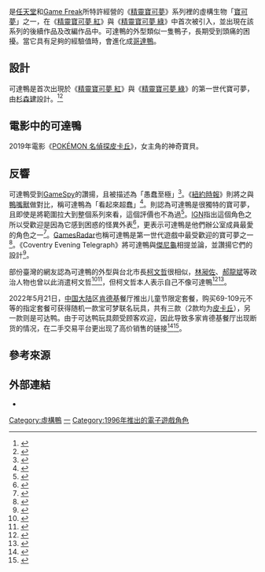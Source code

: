 {{NoteTA
| G1 = Pokemon
}}
{{Pokemon Infobox
| image =
| name = 可達鴨
| number = 54
| prev = [[貓老大|貓老大]]
| next = [[哥達鴨|哥達鴨]]
| japanese =コダック
| english = Psyduck
| othername = 傻-{}-鴨
| generation = 第一世代
| evolvesfrom = 
| evolvesto = [[哥達鴨|哥達鴨]]
| stage= 基本 <!-- 進化等級 -->
<!-- 
進化等級分為基本，一級進化，二級進化及幼生期四種
 -->
| species = 鴨寶可夢
| type = 水
| height = 0.8
| weight = 19.6
| color = 黃色
| ability = 濕氣或無關天氣
| move = 水槍、念力
| shinycolor = 
| johtonumber = 138
| johtoprev = [[貓老大|貓老大]]
| johtonext = [[哥達鴨|哥達鴨]]
| hoennnumber = 158
| hoennprev = [[雷丘|雷丘]]
| hoennnext = [[哥達鴨|哥達鴨]]
| sinnohnumber = 43
| sinnohprev = [[怪力|怪力]]
| sinnohnext = [[哥達鴨|哥達鴨]]
}}

{{vgname2|可達鴨|ja=コダック|en=Psyduck|2=香港舊譯'''傻-{}-鴨'''}}是[[任天堂|任天堂]]和[[Game_Freak|Game Freak]]所特許經營的《[[精靈寶可夢系列|精靈寶可夢]]》系列裡的虛構生物「[[寶可夢列表|寶可夢]]」之一，在《[[精靈寶可夢_紅·綠|精靈寶可夢 紅]]》與《[[精靈寶可夢_紅·綠|精靈寶可夢 綠]]》中首次被引入，並出現在該系列的後續作品及改編作品中。可達鴨的外型類似一隻鴨子，長期受到頭痛的困擾。當它具有足夠的經驗值時，會進化成[[哥達鴨|哥達鴨]]。

==設計==
可達鴨是首次出現於《[[精靈寶可夢_紅·綠|精靈寶可夢 紅]]》與《[[精靈寶可夢_紅·綠|精靈寶可夢 綠]]》的第一世代寶可夢，由[[杉森建|杉森建]]設計。<ref>{{cite web |url=https://www.nintendo.co.jp/ds/interview/irbj/vol1/index2.html |title=2. 一新されたポケモンの世界 |page=2 |work=Nintendo.com |publisher=[[任天堂|任天堂]] |accessdate=2010-09-10 |author=Staff |language=ja |archive-date=2010-09-13 |archive-url=https://web.archive.org/web/20100913024041/http://www.nintendo.co.jp/ds/interview/irbj/vol1/index2.html |dead-url=no }}</ref><ref>{{cite web |url=http://www.computerandvideogames.com/article.php?id=91965 |title=Game Freak on Pokémon! |author=Stuart Bishop |publisher=CVG |date=2003-05-30 |accessdate=2008-02-07 |archiveurl=https://www.webcitation.org/5VSJaR6xT?url=http://www.computerandvideogames.com/article.php?id=91965 |archivedate=2008-02-08 |deadurl=yes }}</ref>

==電影中的可達鴨==
2019年電影《[[POKÉMON_名偵探皮卡丘|POKÉMON 名偵探皮卡丘]]》，女主角的神奇寶貝。

==反響==
可達鴨受到[[GameSpy|GameSpy]]的讚揚，且被描述為「愚蠢至極」<ref>{{cite journal |url=http://www.gamespy.com/articles/508/508764p1.html |publisher=[[GameSpy|GameSpy]] |accessdate=2009-10-03 |title=Hall of Fame: Pokémon |author=Leeper, Justin |date=2004-04-24 |archive-date=2013-04-20 |archive-url=https://www.webcitation.org/6G1dUShIJ?url=http://www.gamespy.com/articles/508/508764p1.html |dead-url=no }}</ref>。《[[紐約時報|紐約時報]]》則將之與[[鴨嘴獸|鴨嘴獸]]做對比，稱可達鴨為「看起來超蠢」<ref>{{cite book |title=The New York Times Film Reviews 1999-2000 |author=New York Times Theater Reviews |page=178 |publisher=Taylor & Francis |year=2001 |isbn=0-415-93696-9}}</ref>。{{tsl|en|GameDaily||GameDaily}}則認為可達鴨是很獨特的寶可夢，且即使是將範圍拉大到整個系列來看，這個評價也不為過<ref>{{cite web |url=http://www.gamedaily.com/articles/galleries/retro-rewind-then-and-now--pokemon/?page=16 |archiveurl=https://web.archive.org/web/20090413015150/http://www.gamedaily.com/articles/galleries/retro-rewind-then-and-now--pokemon/?page=16 |archivedate=2009-04-13 |title=Retro Rewind: Then and Now - Pokémon |accessdate=2009-06-09 |publisher=[[美国在线|美国在线]] |work={{tsl|en|GameDaily||GameDaily}} |author=Workman, Robert |dead-url=no }}</ref>。[[IGN|IGN]]指出這個角色之所以受歡迎是因為它感到困惑的怪異外表<ref>{{cite web |url=http://stars.ign.com/objects/143/14350017_biography.html |title=Psyduck Biography |publisher=[[IGN|IGN]] |work=[[IGN|IGN]] |accessdate=2009-09-28 |deadurl=yes |archiveurl=https://archive.today/20120723060104/http://stars.ign.com/objects/143/14350017_biography.html |archivedate=2012-07-23 }}</ref>，更表示可達鴨是他們辦公室成員最愛的角色之一<ref>{{cite web |archiveurl=https://web.archive.org/web/20010331212321/http://pocket.ign.com/news/12065.html |title=Pokémon of the Day: Psyduck |author=Staff |publisher=[[IGN|IGN]] |work=[[IGN|IGN]] |url=http://pocket.ign.com/news/12065.html |accessdate=2009-10-05 |archivedate=2001-03-31 |date=1999-11-11 |deadurl=yes }}</ref>。[[GamesRadar|GamesRadar]]也稱可達鴨是第一世代遊戲中最受歡迎的寶可夢之一 <ref>{{cite web |url=http://www.gamesradar.com/ds/f/the-complete-pokemon-rby-pokedex-part-5/a-20070820141819445080/g-2006100415372930075/p-10 |page=10 |title=The complete Pokemon RBY pokedex, part 5 |publisher=[[Future_plc|Future plc]] |work=[[GamesRadar|GamesRadar]] |accessdate=2009-10-01 |author=Elston, Brett |archive-date=2013-04-20 |archive-url=https://www.webcitation.org/6G1dVsVhb?url=http://www.gamesradar.com/the-complete-pokemon-rby-pokedex-part-5/ |dead-url=no }}</ref>。《Coventry Evening Telegraph》將可達鴨與[[傑尼龜|傑尼龜]]相提並論，並讚揚它們的設計<ref>{{cite news |first=Frings |last=Tim |title=CINEMA: PEAK emon! |newspaper={{tsl|en|Coventry Evening Telegraph||Coventry Evening Telegraph}} |date =December 22, 2000}}</ref>。

部份臺灣的網友認為可達鴨的外型與台北市長[[柯文哲|柯文哲]]很相似，[[林昶佐|林昶佐]]、[[郝龍斌|郝龍斌]]等政治人物也曾以此消遣柯文哲<ref>{{cite news |language = 中文 |author = 徐政璿 |coauthors =  |url = http://www.ettoday.net/news/20160910/772822.htm |title = 用餐巧遇柯文哲！　林昶佐：怎麼是可達鴨啊？ |publisher = 東森新聞雲 |pages =  |date = 2016-09-10 |accessdate = 2016-12-27 |archive-date = 2016-12-27 |archive-url = https://web.archive.org/web/20161227200828/http://www.ettoday.net/news/20160910/772822.htm |dead-url = no }}</ref><ref>{{cite news |language = 中文 |author = 程平 |coauthors =  |url = http://udn.com/news/story/10014/1948095 |title = 郝酸柯：500天孵1隻CP157可達鴨 |publisher = 聯合新聞網 |pages =  |date = 2016-09-08 |accessdate = 2016-12-27 |archive-date = 2016-12-27 |archive-url = https://web.archive.org/web/20161227204135/http://udn.com/news/story/10014/1948095 |dead-url = no }}</ref>，但柯文哲本人表示自己不像可達鴨<ref>{{cite news |language = 中文 |author =  |coauthors =  |url = http://news.ltn.com.tw/news/politics/breakingnews/1766434 |title = 被說像「可達鴨」 柯文哲大笑：哪裡像？ |publisher = 自由時報 |pages =  |date = 2016-07-18 |accessdate = 2016-12-27 |archive-date = 2016-12-27 |archive-url = https://web.archive.org/web/20161227200214/http://news.ltn.com.tw/news/politics/breakingnews/1766434 |dead-url = no }}</ref><ref>{{cite news |language = 中文 |author = 顧荃 |coauthors =  |url = http://www.cna.com.tw/news/firstnews/201607180111-1.aspx |title = Pokemon GO太夯 柯文哲:可達鴨哪裡像我 |publisher = 中央社 |pages =  |date = 2016-07-18 |accessdate = 2016-12-27 |archive-date = 2016-12-27 |archive-url = https://web.archive.org/web/20161227201526/http://www.cna.com.tw/news/firstnews/201607180111-1.aspx |dead-url = no }}</ref>。

2022年5月21日，[[中国大陆|中国大陆]]区[[肯德基|肯德基]]餐厅推出儿童节限定套餐，购买69-109元不等的指定套餐可获得随机一款宝可梦联名玩具，共有三款（2款均为[[皮卡丘|皮卡丘]]），另一款则是可达鸭。由于可达鸭玩具颇受顾客欢迎，因此导致多家肯德基餐厅出现断货的情况，在二手交易平台更出现了高价销售的链接<ref>{{cite news |title=没有一只可达鸭现在还能躺在肯德基店里 |url=https://finance.sina.com.cn/tech/2022-05-24/doc-imizirau4567373.shtml |accessdate=2022-05-24 |work=界面新闻 |date=2022-05-24 |archive-date=2022-05-31 |archive-url=https://web.archive.org/web/20220531173628/https://finance.sina.com.cn/tech/2022-05-24/doc-imizirau4567373.shtml }}</ref><ref>{{cite news |title=肯德基“可达鸭”刷屏背后：炒到500元一个，代吃卷土重来 |url=https://finance.sina.com.cn/chanjing/gsnews/2022-05-23/doc-imizmscu2963647.shtml |accessdate=2022-05-24 |work=中新经纬 |date=2022-05-23 |archive-date=2022-05-24 |archive-url=https://web.archive.org/web/20220524175114/https://finance.sina.com.cn/chanjing/gsnews/2022-05-23/doc-imizmscu2963647.shtml }}</ref>。

==參考來源==
{{reflist|2}}

==外部連結==
* {{imdb character|0041370}}

{{寶可夢列表}}
[[Category:虛構鴨|Category:虛構鴨]]
[[Category:寶可夢世代|一]]
[[Category:1996年推出的電子遊戲角色|Category:1996年推出的電子遊戲角色]]